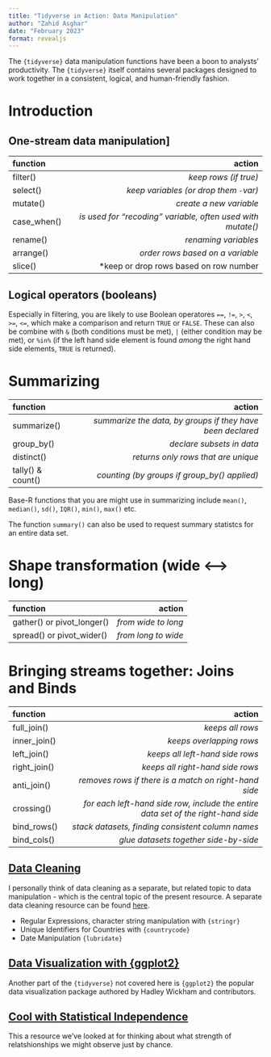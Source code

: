 ```yaml
---
title: "Tidyverse in Action: Data Manipulation"
author: "Zahid Asghar"
date: "February 2023"
format: revealjs
---
```


The `{tidyverse}` data manipulation functions have been a boon to analysts' productivity. The `{tidyverse}` itself contains several packages designed to work together in a consistent, logical, and human-friendly fashion.

# Introduction

## One-stream data manipulation\]

| function    |                                                      action |
|:------------|------------------------------------------------------------:|
| filter()    |                                       *keep rows (if true)* |
| select()    |                      *keep variables (or drop them `-`var)* |
| mutate()    |                                     *create a new variable* |
| case_when() | *is used for "recoding" variable, often used with mutate()* |
| rename()    |                                        *renaming variables* |
| arrange()   |                            *order rows based on a variable* |
| slice()     |                     \*keep or drop rows based on row number |

## Logical operators (booleans)

Especially in filtering, you are likely to use Boolean operatores `==`, `!=`, `>`, `<`, `>=`, `<=`, which make a comparison and return `TRUE` or `FALSE`. These can also be combine with `&` (both conditions must be met), `|` (either condition may be met), or `%in%` (if the left hand side element is found *among* the right hand side elements, `TRUE` is returned).

# Summarizing

| function          |                                                     action |
|:------------------|-----------------------------------------------------------:|
| summarize()       | *summarize the data, by groups if they have been declared* |
| group_by()        |                                  *declare subsets in data* |
| distinct()        |                        *returns only rows that are unique* |
| tally() & count() |               *counting (by groups if group_by() applied)* |

Base-R functions that you are might use in summarizing include `mean()`, `median()`, `sd()`, `IQR()`, `min()`, `max()` etc.

The function `summary()` can also be used to request summary statistcs for an entire data set.

# Shape transformation (wide \<---\> long)

| function                   |              action |
|:---------------------------|--------------------:|
| gather() or pivot_longer() | *from wide to long* |
| spread() or pivot_wider()  | *from long to wide* |

# Bringing streams together: Joins and Binds

| function     |                                                                            action |
|:-------------|----------------------------------------------------------------------------------:|
| full_join()  |                                                                  *keeps all rows* |
| inner_join() |                                                          *keeps overlapping rows* |
| left_join()  |                                                   *keeps all left-hand side rows* |
| right_join() |                                                  *keeps all right-hand side rows* |
| anti_join()  |                             *removes rows if there is a match on right-hand side* |
| crossing()   | *for each left-hand side row, include the entire data set of the right-hand side* |
| bind_rows()  |                                 *stack datasets, finding consistent column names* |
| bind_cols()  |                                             *glue datasets together side-by-side* |

## [Data Cleaning](https://evamaerey.github.io/flipbooks/data_cleaning/data_cleaning){target="_blank"}

I personally think of data cleaning as a separate, but related topic to data manipulation - which is the central topic of the present resource. A separate data cleaning resource can be found [here](https://evamaerey.github.io/flipbooks/data_cleaning/data_cleaning).

-   Regular Expressions, character string manipulation with `{stringr}`
-   Unique Identifiers for Countries with `{countrycode}`
-   Date Manipulation `{lubridate}`

## [Data Visualization with {ggplot2}](https://evamaerey.github.io/ggplot2_grammar_guide/ggplot2_grammar_guide){target="_blank"}

Another part of the `{tidyverse}` not covered here is `{ggplot2}` the popular data visualization package authored by Hadley Wickham and contributors.

## [Cool with Statistical Independence](https://evamaerey.github.io/flipbooks/statistical_independence/statistical_independence)

This a resource we've looked at for thinking about what strength of relatshionships we might observe just by chance.
